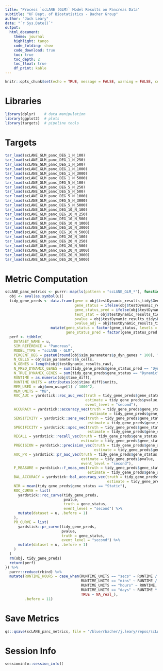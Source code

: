 ```yaml
---
title: "Process `scLANE (GLM)` Model Results on Pancreas Data"
subtitle: "UF Dept. of Biostatistics - Bacher Group"
author: "Jack Leary" 
date: "`r Sys.Date()`"
output:
  html_document:
    theme: journal
    highlight: tango
    code_folding: show
    code_download: true 
    toc: true 
    toc_depth: 2
    toc_float: true
    df_print: kable
---
```


```r
knitr::opts_chunk$set(echo = TRUE, message = FALSE, warning = FALSE, comment = NA)
```

# Libraries

```r
library(dplyr)    # data manipulation 
library(ggplot2)  # plots
library(targets)  # pipeline tools
```

# Targets

```r
tar_load(scLANE_GLM_panc_DEG_1_N_100)
tar_load(scLANE_GLM_panc_DEG_1_N_250)
tar_load(scLANE_GLM_panc_DEG_1_N_500)
tar_load(scLANE_GLM_panc_DEG_1_N_1000)
tar_load(scLANE_GLM_panc_DEG_1_N_3000)
tar_load(scLANE_GLM_panc_DEG_1_N_5000)
tar_load(scLANE_GLM_panc_DEG_5_N_100)
tar_load(scLANE_GLM_panc_DEG_5_N_250)
tar_load(scLANE_GLM_panc_DEG_5_N_500)
tar_load(scLANE_GLM_panc_DEG_5_N_1000)
tar_load(scLANE_GLM_panc_DEG_5_N_3000)
tar_load(scLANE_GLM_panc_DEG_5_N_5000)
tar_load(scLANE_GLM_panc_DEG_10_N_100)
tar_load(scLANE_GLM_panc_DEG_10_N_250)
tar_load(scLANE_GLM_panc_DEG_10_N_500)
tar_load(scLANE_GLM_panc_DEG_10_N_1000)
tar_load(scLANE_GLM_panc_DEG_10_N_3000)
tar_load(scLANE_GLM_panc_DEG_10_N_5000)
tar_load(scLANE_GLM_panc_DEG_20_N_100)
tar_load(scLANE_GLM_panc_DEG_20_N_250)
tar_load(scLANE_GLM_panc_DEG_20_N_500)
tar_load(scLANE_GLM_panc_DEG_20_N_1000)
tar_load(scLANE_GLM_panc_DEG_20_N_3000)
tar_load(scLANE_GLM_panc_DEG_20_N_5000)
```

# Metric Computation

```r
scLANE_panc_metrics <- purrr::map(ls(pattern = "scLANE_GLM_*"), function(u) {
  obj <- eval(as.symbol(u))
  tidy_gene_preds <- data.frame(gene = obj$testDynamic_results_tidy$Gene, 
                                gene_status = ifelse(obj$testDynamic_results_tidy$geneStatus == "Dynamic", "Dynamic", "Static"), 
                                gene_status_pred = ifelse(obj$testDynamic_results_tidy$Gene_Dynamic_Overall == 1, "Dynamic", "Static"), 
                                test_stat = obj$testDynamic_results_tidy$Test_Stat, 
                                pvalue = obj$testDynamic_results_tidy$P_Val, 
                                pvalue_adj = obj$testDynamic_results_tidy$P_Val_Adj) %>% 
                     mutate(gene_status = factor(gene_status, levels = c("Dynamic", "Static")), 
                            gene_status_pred = factor(gene_status_pred, levels = c("Dynamic", "Static")))
  perf <- tibble(
    DATASET_NAME = u, 
    SIM_REFERENCE = "Pancreas", 
    MODEL_TYPE = "scLANE - GLM", 
    PERCENT_DEG = paste0(round(obj$sim_parameters$p_dyn_genes * 100), "%"), 
    N_CELLS = obj$sim_parameters$n_cells, 
    N_GENES = length(obj$testDynamic_results_raw), 
    N_PRED_DYNAMIC_GENES = sum(tidy_gene_preds$gene_status_pred == "Dynamic"), 
    N_TRUE_DYNAMIC_GENES = sum(tidy_gene_preds$gene_status == "Dynamic"), 
    RUNTIME = as.numeric(obj$time_diff), 
    RUNTIME_UNITS = attributes(obj$time_diff)$units, 
    MEM_USED = obj$mem_usage[1] / 1000^2,
    MEM_UNITS = "MB", 
    ROC_AUC = yardstick::roc_auc_vec(truth = tidy_gene_preds$gene_status, 
                                     estimate = tidy_gene_preds$pvalue, 
                                     event_level = "second"), 
    ACCURACY = yardstick::accuracy_vec(truth = tidy_gene_preds$gene_status, 
                                       estimate = tidy_gene_preds$gene_status_pred), 
    SENSITIVITY = yardstick::sens_vec(truth = tidy_gene_preds$gene_status, 
                                      estimate = tidy_gene_preds$gene_status_pred), 
    SPECIFICITY = yardstick::spec_vec(truth = tidy_gene_preds$gene_status, 
                                      estimate = tidy_gene_preds$gene_status_pred),
    RECALL = yardstick::recall_vec(truth = tidy_gene_preds$gene_status, 
                                   estimate = tidy_gene_preds$gene_status_pred),
    PRECISION = yardstick::precision_vec(truth = tidy_gene_preds$gene_status, 
                                         estimate = tidy_gene_preds$gene_status_pred), 
    AUC_PR = yardstick::pr_auc_vec(truth = tidy_gene_preds$gene_status, 
                                   estimate = tidy_gene_preds$pvalue, 
                                   event_level = "second"), 
    F_MEASURE = yardstick::f_meas_vec(truth = tidy_gene_preds$gene_status, 
                                      estimate = tidy_gene_preds$gene_status_pred), 
    BAL_ACCURACY = yardstick::bal_accuracy_vec(truth = tidy_gene_preds$gene_status, 
                                               estimate = tidy_gene_preds$gene_status_pred), 
    NIR = mean(tidy_gene_preds$gene_status == "Static"), 
    ROC_CURVE = list(
      yardstick::roc_curve(tidy_gene_preds, 
                           pvalue, 
                           truth = gene_status,
                           event_level = "second") %>% 
      mutate(dataset = u, .before = 1)
    ), 
    PR_CURVE = list(
      yardstick::pr_curve(tidy_gene_preds, 
                          pvalue, 
                          truth = gene_status,
                          event_level = "second") %>% 
      mutate(dataset = u, .before = 1)
    )
  )
  rm(obj, tidy_gene_preds)
  return(perf)
}) %>% 
  purrr::reduce(rbind) %>% 
  mutate(RUNTIME_HOURS = case_when(RUNTIME_UNITS == "secs" ~ RUNTIME / 60^2, 
                                   RUNTIME_UNITS == "mins" ~ RUNTIME / 60, 
                                   RUNTIME_UNITS == "hours" ~ RUNTIME, 
                                   RUNTIME_UNITS == "days" ~ RUNTIME * 24, 
                                   TRUE ~ NA_real_), 
         .before = 11)
```

# Save Metrics

```r
qs::qsave(scLANE_panc_metrics, file = "/blue/rbacher/j.leary/repos/scLANE-Simulations/Data/Metrics_scLANE_GLM_Single_Subject_Pancreas")
```

# Session Info

```r
sessioninfo::session_info()
```
